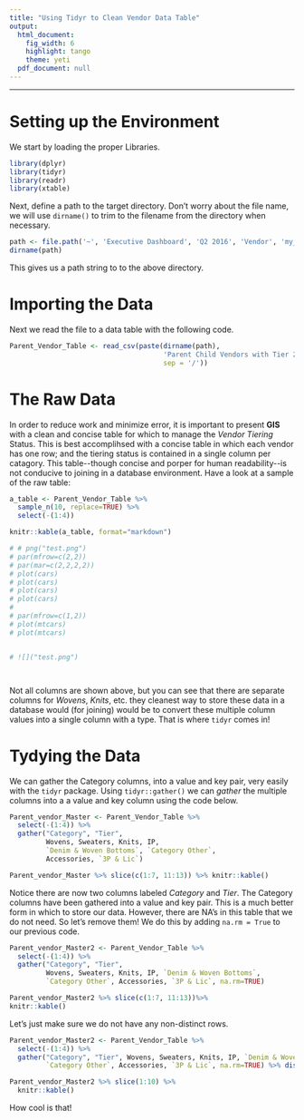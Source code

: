 ```yaml
---
title: "Using Tidyr to Clean Vendor Data Table"
output:
  html_document:
    fig_width: 6
    highlight: tango
    theme: yeti
  pdf_document: null
---
```

***

# Setting up the Environment

We start by loading the proper Libraries.

```r
library(dplyr)
library(tidyr)
library(readr)
library(xtable)

```

Next, define a path to the target directory. Don't worry about the file name, we will use `dirname()` to trim to the filename from the directory when necessary. 

```r
path <- file.path('~', 'Executive Dashboard', 'Q2 2016', 'Vendor', 'my_file.csv')
dirname(path)
```

This gives us a path string to to the above directory.

# Importing the Data

Next we read the file to a data table with the following code. 

```r
Parent_Vendor_Table <- read_csv(paste(dirname(path), 
                                      'Parent Child Vendors with Tier 20160730.csv', 
                                      sep = '/'))
```

# The Raw Data
In order to reduce work and minimize error, it is important to present __GIS__ with a clean and concise table for which to manage the _Vendor_ _Tiering_ Status. This is best accomplihsed with a concise table in which each vendor has one row; and the tiering status is contained in a single column per catagory. This table\-\-though concise and porper for human readability\-\-is not conducive to joining in a database environment. Have a look at a sample of the raw table:

```r

a_table <- Parent_Vendor_Table %>% 
  sample_n(10, replace=TRUE) %>% 
  select(-(1:4))

knitr::kable(a_table, format="markdown")

# # png("test.png")
# par(mfrow=c(2,2))
# par(mar=c(2,2,2,2))
# plot(cars)
# plot(cars)
# plot(cars)
# plot(cars)
# 
# par(mfrow=c(1,2))
# plot(mtcars)
# plot(mtcars)


# ![]("test.png")




```

Not all columns are shown above, but you can see that there are separate columns for _Wovens_, _Knits_, etc. they cleanest way to store these data in a database would (for joining) would be to convert these multiple column values into a single column with a type. That is where `tidyr` comes in!

# Tydying the Data

We can gather the Category columns, into a value and key pair, very easily with the `tidyr` package. Using `tidyr::gather()` we can _gather_ the multiple columns into a a value and key column using the code below.

```r
Parent_vendor_Master <- Parent_Vendor_Table %>% 
  select(-(1:4)) %>% 
  gather("Category", "Tier", 
         Wovens, Sweaters, Knits, IP, 
         `Denim & Woven Bottoms`, `Category Other`, 
         Accessories, `3P & Lic`)

Parent_vendor_Master %>% slice(c(1:7, 11:13)) %>% knitr::kable()
```

Notice there are now two columns labeled _Category_ and _Tier_. The Category columns have been gathered into a value and key pair. This is a much better form in which to store our data. However, there are NA's in this table that we do not need. So let's remove them! We do this by adding `na.rm = True` to our previous code.  

```r
Parent_vendor_Master2 <- Parent_Vendor_Table %>% 
  select(-(1:4)) %>% 
  gather("Category", "Tier", 
         Wovens, Sweaters, Knits, IP, `Denim & Woven Bottoms`, 
         `Category Other`, Accessories, `3P & Lic`, na.rm=TRUE)

Parent_vendor_Master2 %>% slice(c(1:7, 11:13))%>%
knitr::kable()
```

Let's just make sure we do not have any non-distinct rows. 

```r
Parent_vendor_Master2 <- Parent_Vendor_Table %>% 
  select(-(1:4)) %>% 
  gather("Category", "Tier", Wovens, Sweaters, Knits, IP, `Denim & Woven Bottoms`, 
         `Category Other`, Accessories, `3P & Lic`, na.rm=TRUE) %>% distinct()

Parent_vendor_Master2 %>% slice(1:10) %>%
  knitr::kable()
```


How cool is that!

